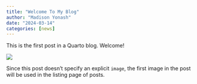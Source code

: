```yaml
---
title: "Welcome To My Blog"
author: "Madison Yonash"
date: "2024-03-14"
categories: [news]
---
```


This is the first post in a Quarto blog. Welcome!

![](thumbnail.jpg)

Since this post doesn't specify an explicit `image`, the first image in the post will be used in the listing page of posts.
